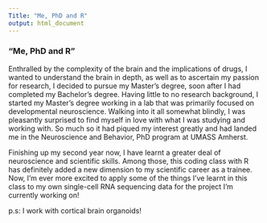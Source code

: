 ```yaml
---
Title: "Me, PhD and R"
output: html_document
---
```

### "Me, PhD and R"

Enthralled by the complexity of the brain and the implications of drugs, I wanted to understand the brain in depth, as well as to ascertain my passion for research, I decided to pursue my Master’s degree, soon after I had completed my Bachelor's degree. Having little to no research background, I started my Master's degree working in a lab that was primarily focused on developmental neuroscience. Walking into it all somewhat blindly, I was pleasantly surprised to find myself in love with what I was studying and working with. So much so it had piqued my interest greatly and had landed me in the Neuroscience and Behavior, PhD program at UMASS Amherst. 

Finishing up my second year now, I have learnt a greater deal of neuroscience and scientific skills. Among those, this coding class with R has definitely added a new dimension to my scientific career as a trainee. Now, I'm ever more excited to apply some of the things I've learnt in this class to my own single-cell RNA sequencing data for the project I'm currently working on! 

p.s: I work with cortical brain organoids!


